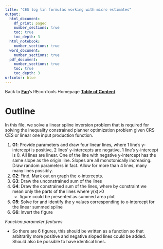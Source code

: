 ```yaml
---
title: "CES log lin formulas working with micro estimates"
output:
  html_document:
    df_print: paged
    number_sections: true
    toc: true
    toc_depth: 3
  html_notebook:
    number_sections: true
  word_document:
    number_sections: true
  pdf_document:
    number_sections: true
    toc: true
    toc_depth: 3
urlcolor: blue
---
```


Back to **[Fan](https://fanwangecon.github.io/)**'s REconTools Homepage **[Table of Content](https://fanwangecon.github.io/REconTools/)**

# Outline

In this file, we solve a linear spline inversion problem that is required for solving the inequality constrained planner optimization problem given CRS CES or linear one input production function.

1. **G1**: Provide parameters and draw four linear lines, where 1 line's y-intercept is positive, 2 lines' y-intercepts are negative, 1 line's y-intercept is 0. All lines are linear. One of the line with negative y-intercept has the same slope as the origin line. Slopes are all monotonically increasing. Draw random parameters in fact. Allow for more than 4 lines, many many lines possibly.
2. **G2**: Find, Mark out on graph the x-intercepts.
3. **G3**: Draw the unconstrained sum of the lines
4. **G4**: Draw the constrained sum of the lines, where by constraint we mean only the parts of the lines where y(x)>0
    - figure could be presented as summed area plot
5. **G5**: Solve for and identify the y values corresponding to x-intercept for the linear summed spline
6. **G6**: Invert the figure

*Function parameter features*

- So there are 6 figures, this should be written as a function so that arbitrarily more positive and negative sloped lines could be added. Should also be possible to have identical lines.
